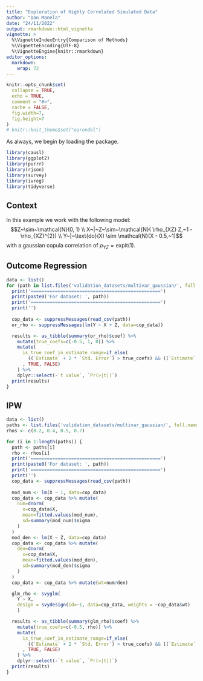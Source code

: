 ```yaml
---
title: "Exploration of Highly Correlated Simulated Data"
author: "Dan Manela"
date: "24/11/2022"
output: rmarkdown::html_vignette
vignette: >
  %\VignetteIndexEntry{Comparison of Methods}
  %\VignetteEncoding{UTF-8}
  %\VignetteEngine{knitr::rmarkdown}
editor_options: 
  markdown: 
    wrap: 72
---
```


```r
knitr::opts_chunk$set(
  collapse = TRUE,
  echo = TRUE,
  comment = "#>",
  cache = FALSE,
  fig.width=7, 
  fig.height=7
)
# knitr::knit_theme$set("earendel")
```

As always, we begin by loading the package.

```r
library(causl)
library(ggplot2)
library(purrr)
library(rjson)
library(survey)
library(ivreg)
library(tidyverse)
```

## Context

In this example we work with the following model:
$$Z~\sim~\mathcal{N}(0, 1) \\ X~|~Z~\sim~\mathcal{N}( \rho_{XZ} Z,~1 - \rho_{XZ}^{2}) \\ Y~|~\text{do}(X) \sim \mathcal{N}(X - 0.5,~1)$$
with a gaussian copula correlation of $\rho_{YZ}=\text{expit}(1)$.

## Outcome Regression

```r
data <- list()
for (path in list.files('validation_datasets/multivar_gaussian/', full.names=TRUE)) {
  print('================================================')
  print(paste0('For dataset: ', path))
  print('================================================')  
  print('')
  
  cop_data <- suppressMessages(read_csv(path))
  or_rho <- suppressMessages(lm(Y ~ X + Z, data=cop_data))

  results <- as_tibble(summary(or_rho)$coef) %>%
    mutate(true_coefs=c(-0.5, 1, 0)) %>%
    mutate(
      is_true_coef_in_estimate_range=if_else(
        ((`Estimate` + 2 * `Std. Error`) > true_coefs) && ((`Estimate` - 2 * `Std. Error`) < true_coefs)
      , TRUE, FALSE)
    ) %>%
    dplyr::select(-`t value`, `Pr(>|t|)`)
  print(results)
}
```

## IPW

```r
data <- list()
paths <- list.files('validation_datasets/multivar_gaussian/', full.names=TRUE)
rhos <- c(0.2, 0.4, 0.5, 0.7)

for (i in 1:length(paths)) {
  path <- paths[i]
  rho <- rhos[i]
  print('================================================')
  print(paste0('For dataset: ', path))
  print('================================================')  
  print('')
  cop_data <- suppressMessages(read_csv(path))
  
  mod_num <- lm(X ~ 1, data=cop_data)
  cop_data <- cop_data %>% mutate(
    num=dnorm(
      x=cop_data$X, 
      mean=fitted.values(mod_num),
      sd=summary(mod_num)$sigma
    )
  )
  mod_den <- lm(X ~ Z, data=cop_data)
  cop_data <- cop_data %>% mutate(
    den=dnorm(
      x=cop_data$X,
      mean=fitted.values(mod_den),
      sd=summary(mod_den)$sigma
    )
  )
  cop_data <- cop_data %>% mutate(wt=num/den)

  glm_rho <- svyglm(
    Y ~ X, 
    design = svydesign(id=~1, data=cop_data, weights = ~cop_data$wt)
    )

  results <- as_tibble(summary(glm_rho)$coef) %>%
    mutate(true_coefs=c(-0.5, rho)) %>%
    mutate(
      is_true_coef_in_estimate_range=if_else(
        ((`Estimate` + 2 * `Std. Error`) > true_coefs) && ((`Estimate` - 2 * `Std. Error`) < true_coefs)
      , TRUE, FALSE)
    ) %>%
    dplyr::select(-`t value`, `Pr(>|t|)`)
  print(results)
}
```
